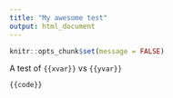 ```yaml
---
title: "My awesome test"
output: html_document
---
```


```r
knitr::opts_chunk$set(message = FALSE)
```

A test of `{{xvar}}` vs `{{yvar}}`

```r
{{code}}
```

